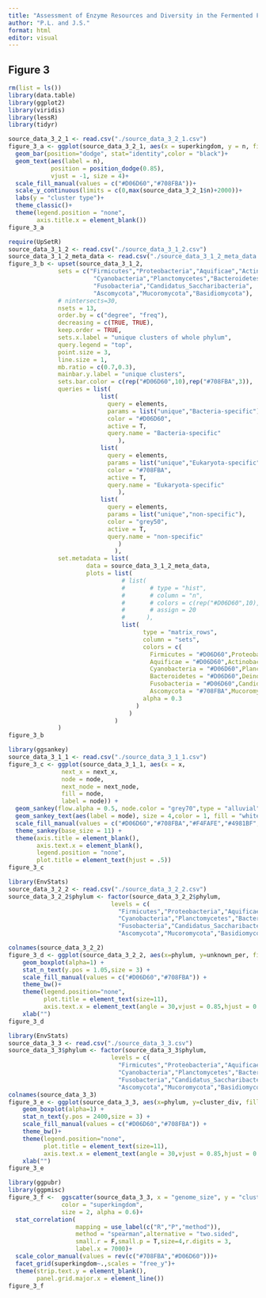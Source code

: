 ```yaml
---
title: "Assessment of Enzyme Resources and Diversity in the Fermented Food Microbiome"
author: "P.L. and J.S."
format: html
editor: visual
---
```


## Figure 3

```r
rm(list = ls())
library(data.table)
library(ggplot2)
library(viridis)
library(lessR)
library(tidyr)
```

```r
source_data_3_2_1 <- read.csv("./source_data_3_2_1.csv")
figure_3_a <- ggplot(source_data_3_2_1, aes(x = superkingdom, y = n, fill = how_know)) + 
  geom_bar(position="dodge", stat="identity",color = "black")+
  geom_text(aes(label = n),
            position = position_dodge(0.85),
            vjust = -1, size = 4)+
  scale_fill_manual(values = c("#D06D60","#708FBA"))+
  scale_y_continuous(limits = c(0,max(source_data_3_2_1$n)+2000))+
  labs(y = "cluster type")+
  theme_classic()+
  theme(legend.position = "none",
        axis.title.x = element_blank())
figure_3_a
```

```r
require(UpSetR)
source_data_3_1_2 <- read.csv("./source_data_3_1_2.csv")
source_data_3_1_2_meta_data <- read.csv("./source_data_3_1_2_meta_data.csv")
figure_3_b <- upset(source_data_3_1_2,
              sets = c("Firmicutes","Proteobacteria","Aquificae","Actinobacteria",
                        "Cyanobacteria","Planctomycetes","Bacteroidetes","Deinococcus_Thermus",
                        "Fusobacteria","Candidatus_Saccharibacteria",
                        "Ascomycota","Mucoromycota","Basidiomycota"),
              # nintersects=30,
              nsets = 13,
              order.by = c("degree", "freq"),
              decreasing = c(TRUE, TRUE),
              keep.order = TRUE,
              sets.x.label = "unique clusters of whole phylum",
              query.legend = "top", 
              point.size = 3,
              line.size = 1,
              mb.ratio = c(0.7,0.3),
              mainbar.y.label = "unique clusters",
              sets.bar.color = c(rep("#D06D60",10),rep("#708FBA",3)),
              queries = list(
                          list(
                            query = elements,
                            params = list("unique","Bacteria-specific"),
                            color = "#D06D60",
                            active = T,
                            query.name = "Bacteria-specific"
                               ),
                          list(
                            query = elements,
                            params = list("unique","Eukaryota-specific"),
                            color = "#708FBA",
                            active = T,
                            query.name = "Eukaryota-specific"
                               ),
                          list(
                            query = elements,
                            params = list("unique","non-specific"),
                            color = "grey50",
                            active = T,
                            query.name = "non-specific"
                               )
                              ),
              set.metadata = list(
                      data = source_data_3_1_2_meta_data, 
                      plots = list(
                                # list(
                                #       # type = "hist",
                                #       # column = "n",
                                #       # colors = c(rep("#D06D60",10),rep("#D06D60",3)),
                                #       # assign = 20
                                #      ),
                                list(
                                      type = "matrix_rows",
                                      column = "sets",
                                      colors = c(
                                        Firmicutes = "#D06D60",Proteobacteria = "#D06D60",
                                        Aquificae = "#D06D60",Actinobacteria = "#D06D60",
                                        Cyanobacteria = "#D06D60",Planctomycetes = "#D06D60",
                                        Bacteroidetes = "#D06D60",Deinococcus_Thermus = "#D06D60",
                                        Fusobacteria = "#D06D60",Candidatus_Saccharibacteria = "#D06D60",
                                        Ascomycota = "#708FBA",Mucoromycota = "#708FBA",Basidiomycota = "#708FBA"),
                                      alpha = 0.3
                                    )
                                  )
                              )
              )
figure_3_b
```

```r
library(ggsankey)
source_data_3_1_1 <- read.csv("./source_data_3_1_1.csv")
figure_3_c <- ggplot(source_data_3_1_1, aes(x = x,
               next_x = next_x,
               node = node, 
               next_node = next_node,
               fill = node,
               label = node)) +
  geom_sankey(flow.alpha = 0.5, node.color = "grey70",type = "alluvial",width = 0.1,flow.color ="grey70") +
  geom_sankey_text(aes(label = node), size = 4,color = 1, fill = "white",position = position_nudge(x = 0),type = "alluvial") +
  scale_fill_manual(values = c("#D06D60","#708FBA","#F4FAFE","#4981BF",rep("#D06D60",10),rep("#708FBA",3)))+
  theme_sankey(base_size = 11) +
  theme(axis.title = element_blank(),
        axis.text.x = element_blank(),
        legend.position = "none",
        plot.title = element_text(hjust = .5)) 
figure_3_c
```

```r
library(EnvStats)
source_data_3_2_2 <- read.csv("./source_data_3_2_2.csv")
source_data_3_2_2$phylum <- factor(source_data_3_2_2$phylum,
                             levels = c(
                               "Firmicutes","Proteobacteria","Aquificae","Actinobacteria",
                               "Cyanobacteria","Planctomycetes","Bacteroidetes","Deinococcus_Thermus",
                               "Fusobacteria","Candidatus_Saccharibacteria",
                               "Ascomycota","Mucoromycota","Basidiomycota"))

colnames(source_data_3_2_2)
figure_3_d <- ggplot(source_data_3_2_2, aes(x=phylum, y=unknown_per, fill=superkingdom)) +
    geom_boxplot(alpha=1) +
    stat_n_text(y.pos = 1.05,size = 3) + 
    scale_fill_manual(values = c("#D06D60","#708FBA")) +
    theme_bw()+
    theme(legend.position="none",
          plot.title = element_text(size=11),
          axis.text.x = element_text(angle = 30,vjust = 0.85,hjust = 0.75)) +
    xlab("")
figure_3_d
```

```r
library(EnvStats)
source_data_3_3 <- read.csv("./source_data_3_3.csv")
source_data_3_3$phylum <- factor(source_data_3_3$phylum,
                             levels = c(
                               "Firmicutes","Proteobacteria","Aquificae","Actinobacteria",
                               "Cyanobacteria","Planctomycetes","Bacteroidetes","Deinococcus_Thermus",
                               "Fusobacteria","Candidatus_Saccharibacteria",
                               "Ascomycota","Mucoromycota","Basidiomycota"))
colnames(source_data_3_3)
figure_3_e <- ggplot(source_data_3_3, aes(x=phylum, y=cluster_div, fill=superkingdom)) +
    geom_boxplot(alpha=1) +
    stat_n_text(y.pos = 2400,size = 3) + 
    scale_fill_manual(values = c("#D06D60","#708FBA")) +
    theme_bw()+
    theme(legend.position="none",
          plot.title = element_text(size=11),
          axis.text.x = element_text(angle = 30,vjust = 0.85,hjust = 0.75)) +
    xlab("")
figure_3_e
```

```r
library(ggpubr)
library(ggpmisc)
figure_3_f <-  ggscatter(source_data_3_3, x = "genome_size", y = "cluster_div",
               color = "superkingdom",
               size = 2, alpha = 0.6)+
  stat_correlation(
                   mapping = use_label(c("R","P","method")),
                   method = "spearman",alternative = "two.sided",
                   small.r = F,small.p = T,size=4,r.digits = 3,
                   label.x = 7000)+
  scale_color_manual(values = rev(c("#708FBA","#D06D60")))+
  facet_grid(superkingdom~.,scales = "free_y")+
  theme(strip.text.y = element_blank(),
        panel.grid.major.x = element_line())
figure_3_f
```
